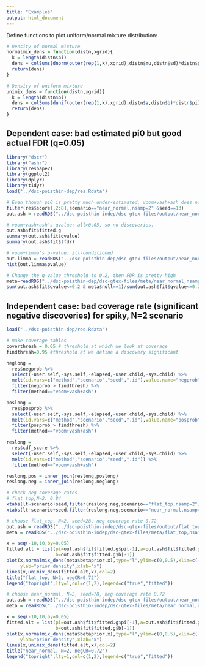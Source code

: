 ```yaml
---
title: "Examples"
output: html_document
---
```


Define functions to plot uniform/normal mixture distribution:
```r
# Density of normal mixture
normalmix_dens = function(distn,xgrid){
  k = length(distn$pi)
  dens = colSums(dnorm(outer(rep(1,k),xgrid),distn$mu,distn$sd)*distn$pi)
  return(dens)
}

# Density of uniform mixture
unimix_dens = function(distn,xgrid){
  k = length(distn$pi)
  dens = colSums(dunif(outer(rep(1,k),xgrid),distn$a,distn$b)*distn$pi)
  return(dens)
}
```

## Dependent case: bad estimated pi0 but good actual FDR (q=0.05)
```r
library("dscr")
library("ashr")
library(reshape2)
library(ggplot2)
library(dplyr)
library(tidyr)
load("../dsc-poisthin-dep/res.Rdata")

# Even though pi0 is pretty much under-estimated, voom+vash+ash does not declare any discovery. 
filter(res$score[,2:8],scenario=="near_normal,nsamp=2" &seed==13)
out.ash = readRDS("../dsc-poisthin-indep/dsc-gtex-files/output/near_normal,nsamp=2/voom+vash+ash/jointash_output/output.13.rds")

# voom+vash+ash's qvalue: all>0.05, so no discoveries. 
out.ash$fit$fitted.g
summary(out.ash$fit$qvalue)
summary(out.ash$fit$lfdr)

# voom+limma's p-value: ill-conditioned
out.limma = readRDS("../dsc-poisthin-dep/dsc-gtex-files/output/near_normal,nsamp=2/voom+limma/pval_output/output.13.rds")
hist(out.limma$pvalue)

# Change the q-value threshold to 0.2, then FDR is pretty high
meta=readRDS("../dsc-poisthin-dep/dsc-gtex-files/meta/near_normal,nsamp=2/default_meta/meta.13.rds")
sum(out.ash$fit$qvalue<=0.2 & meta$null==1)/sum(out.ash$fit$qvalue<=0.2)
```

## Independent case: bad coverage rate (significant negative discoveries) for spiky, N=2 scenario
```r
load("../dsc-poisthin-dep/res.Rdata")

# make coverage tables
coverthresh = 0.05 # threshold at which we look at coverage
findthresh=0.95 #threshold at we define a discovery significant

neglong = 
  res$negprob %>% 
  select(-user.self,-sys.self,-elapsed,-user.child,-sys.child) %>%
  melt(id.vars=c("method","scenario","seed",".id"),value.name="negprob") %>%
  filter(negprob > findthresh) %>%
  filter(method=="voom+vash+ash")

poslong = 
  res$posprob %>% 
  select(-user.self,-sys.self,-elapsed,-user.child,-sys.child) %>%
  melt(id.vars=c("method","scenario","seed",".id"),value.name="posprob") %>%
  filter(posprob > findthresh) %>%
  filter(method=="voom+vash+ash")

reslong = 
  res$cdf_score %>% 
  select(-user.self,-sys.self,-elapsed,-user.child,-sys.child) %>%    
  melt(id.vars=c("method","scenario","seed",".id")) %>%
  filter(method=="voom+vash+ash")

reslong.pos = inner_join(reslong,poslong)
reslong.neg = inner_join(reslong,neglong)

# check neg coverage rates 
# flat_top,N=2: 0.84 
xtabs(lt~scenario+seed,filter(reslong.neg,scenario=="flat_top,nsamp=2") %>% group_by(scenario,method,seed) %>% summarize(lt = mean(value<coverthresh))) %>% round(2)
xtabs(lt~scenario+seed,filter(reslong.neg,scenario=="near_normal,nsamp=2") %>% group_by(scenario,method,seed) %>% summarize(lt = mean(value<coverthresh))) %>% round(2)

# choose flat_top, N=2, seed=28, neg coverage rate 0.72
out.ash = readRDS("../dsc-poisthin-indep/dsc-gtex-files/output/flat_top,nsamp=2/voom+vash+ash/jointash_output/output.28.rds")
meta = readRDS("../dsc-poisthin-indep/dsc-gtex-files/meta/flat_top,nsamp=2/default_meta//meta.28.rds")

x = seq(-10,10,by=0.05)
fitted.alt = list(pi=out.ash$fit$fitted.g$pi[-1],a=out.ash$fit$fitted.g$a[-1],
                  b=out.ash$fit$fitted.g$b[-1])
plot(x,normalmix_dens(meta$betaprior,x),type="l",ylim=c(0,0.5),xlim=c(-10,10),
     ylab="prior density",xlab="x")
lines(x,unimix_dens(fitted.alt,x),col=2)
title("flat_top, N=2, negCR=0.72")
legend("topright",lty=1,col=c(1,2),legend=c("true","fitted"))

# choose near_normal, N=2, seed=78, neg coverage rate 0.72
out.ash = readRDS("../dsc-poisthin-indep/dsc-gtex-files/output/near_normal,nsamp=2/voom+vash+ash/jointash_output/output.21.rds")
meta = readRDS("../dsc-poisthin-indep/dsc-gtex-files/meta/near_normal,nsamp=2/default_meta/meta.21.rds")

x = seq(-10,10,by=0.05)
fitted.alt = list(pi=out.ash$fit$fitted.g$pi[-1],a=out.ash$fit$fitted.g$a[-1],
                  b=out.ash$fit$fitted.g$b[-1])
plot(x,normalmix_dens(meta$betaprior,x),type="l",ylim=c(0,0.5),xlim=c(-10,10),
     ylab="prior density",xlab="x")
lines(x,unimix_dens(fitted.alt,x),col=2)
title("near_normal, N=2, negCR=0.72")
legend("topright",lty=1,col=c(1,2),legend=c("true","fitted"))

```
